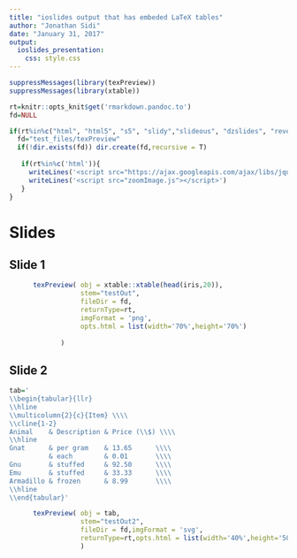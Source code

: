 ```yaml
---
title: "ioslides output that has embeded LaTeX tables"
author: "Jonathan Sidi"
date: "January 31, 2017"
output: 
  ioslides_presentation:
    css: style.css
---
```


```r
suppressMessages(library(texPreview))
suppressMessages(library(xtable))

rt=knitr::opts_knit$get('rmarkdown.pandoc.to')
fd=NULL 

if(rt%in%c("html", "html5", "s5", "slidy","slideous", "dzslides", "revealjs","md")){
  fd="test_files/texPreview"
  if(!dir.exists(fd)) dir.create(fd,recursive = T)
  
   if(rt%in%c('html')){
     writeLines('<script src="https://ajax.googleapis.com/ajax/libs/jquery/3.1.1/jquery.min.js"></script>')
     writeLines('<script src="zoomImage.js"></script>')
   }
}


```

# Slides

## Slide 1

```r

      texPreview( obj = xtable::xtable(head(iris,20)),
                  stem="testOut",
                  fileDir = fd,
                  returnType=rt,
                  imgFormat = 'png',
                  opts.html = list(width='70%',height='70%')
                  
             )

```

## Slide 2

```r

tab='
\\begin{tabular}{llr}
\\hline
\\multicolumn{2}{c}{Item} \\\\
\\cline{1-2}
Animal    & Description & Price (\\$) \\\\
\\hline
Gnat      & per gram    & 13.65      \\\\
          & each        & 0.01       \\\\
Gnu       & stuffed     & 92.50      \\\\
Emu       & stuffed     & 33.33      \\\\
Armadillo & frozen      & 8.99       \\\\
\\hline
\\end{tabular}'

      texPreview( obj = tab,
                  stem="testOut2",
                  fileDir = fd,imgFormat = 'svg',
                  returnType=rt,opts.html = list(width='40%',height='50%')
                  )
```